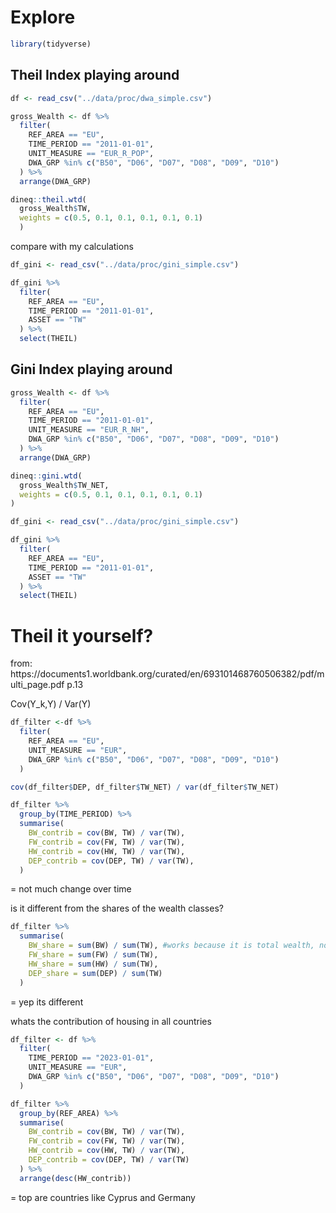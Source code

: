# Explore

```r
library(tidyverse)
```


## Theil Index playing around

```r
df <- read_csv("../data/proc/dwa_simple.csv")
```

```r
gross_Wealth <- df %>%
  filter(
    REF_AREA == "EU",
    TIME_PERIOD == "2011-01-01",
    UNIT_MEASURE == "EUR_R_POP",
    DWA_GRP %in% c("B50", "D06", "D07", "D08", "D09", "D10")
  ) %>%
  arrange(DWA_GRP)
```

```r
dineq::theil.wtd(
  gross_Wealth$TW,
  weights = c(0.5, 0.1, 0.1, 0.1, 0.1, 0.1)
  )
```

compare with my calculations

```r
df_gini <- read_csv("../data/proc/gini_simple.csv")

df_gini %>%
  filter(
    REF_AREA == "EU",
    TIME_PERIOD == "2011-01-01",
    ASSET == "TW"
  ) %>%
  select(THEIL)
```

## Gini Index playing around

```r
gross_Wealth <- df %>%
  filter(
    REF_AREA == "EU",
    TIME_PERIOD == "2011-01-01",
    UNIT_MEASURE == "EUR_R_NH",
    DWA_GRP %in% c("B50", "D06", "D07", "D08", "D09", "D10")
  ) %>%
  arrange(DWA_GRP)

dineq::gini.wtd(
  gross_Wealth$TW_NET,
  weights = c(0.5, 0.1, 0.1, 0.1, 0.1, 0.1)
)
```


```r
df_gini <- read_csv("../data/proc/gini_simple.csv")

df_gini %>%
  filter(
    REF_AREA == "EU",
    TIME_PERIOD == "2011-01-01",
    ASSET == "TW"
  ) %>%
  select(THEIL)
```

# Theil it yourself?

from: https://documents1.worldbank.org/curated/en/693101468760506382/pdf/multi_page.pdf p.13

Cov(Y_k,Y) / Var(Y)

```r
df_filter <-df %>%
  filter(
    REF_AREA == "EU",
    UNIT_MEASURE == "EUR",
    DWA_GRP %in% c("B50", "D06", "D07", "D08", "D09", "D10")
  )
```

```r
cov(df_filter$DEP, df_filter$TW_NET) / var(df_filter$TW_NET)
```

```r
df_filter %>%
  group_by(TIME_PERIOD) %>%
  summarise(
    BW_contrib = cov(BW, TW) / var(TW),
    FW_contrib = cov(FW, TW) / var(TW),
    HW_contrib = cov(HW, TW) / var(TW),
    DEP_contrib = cov(DEP, TW) / var(TW),
  )
```
= not much change over time

is it different from the shares of the wealth classes?

```r
df_filter %>%
  summarise(
    BW_share = sum(BW) / sum(TW), #works because it is total wealth, not per Capita!
    FW_share = sum(FW) / sum(TW),
    HW_share = sum(HW) / sum(TW),
    DEP_share = sum(DEP) / sum(TW)
  )
```
= yep its different

whats the contribution of housing in all countries

```r
df_filter <- df %>%
  filter(
    TIME_PERIOD == "2023-01-01",
    UNIT_MEASURE == "EUR",
    DWA_GRP %in% c("B50", "D06", "D07", "D08", "D09", "D10")
  )

df_filter %>%
  group_by(REF_AREA) %>%
  summarise(
    BW_contrib = cov(BW, TW) / var(TW),
    FW_contrib = cov(FW, TW) / var(TW),
    HW_contrib = cov(HW, TW) / var(TW),
    DEP_contrib = cov(DEP, TW) / var(TW)
  ) %>%
  arrange(desc(HW_contrib))
```
= top are countries like Cyprus and Germany